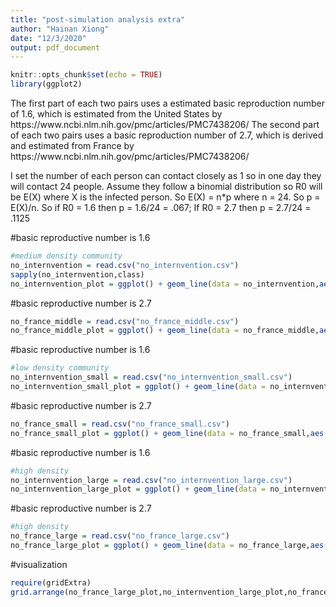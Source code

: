```yaml
---
title: "post-simulation analysis extra"
author: "Hainan Xiong"
date: "12/3/2020"
output: pdf_document
---
```


```r
knitr::opts_chunk$set(echo = TRUE)
library(ggplot2)
```
The first part of each two pairs uses a estimated basic reproduction number of 1.6, which is estimated from the United States by https://www.ncbi.nlm.nih.gov/pmc/articles/PMC7438206/
The second part of each two pairs uses a basic reproduction number of 2.7, which is derived and estimated from France by https://www.ncbi.nlm.nih.gov/pmc/articles/PMC7438206/

I set the number of each person can contact closely as 1 so in one day they will contact 24 people. Assume they follow a binomial distribution so R0 will be E(X) where X is the infected person. So E(X) = n*p where n = 24. So p = E(X)/n. So if R0 = 1.6 then p = 1.6/24 = .067; If R0 = 2.7 then p = 2.7/24 = .1125

#basic reproductive number is 1.6
```r
#medium density community
no_internvention = read.csv("no_internvention.csv")
sapply(no_internvention,class)
no_internvention_plot = ggplot() + geom_line(data = no_internvention,aes(x = no_internvention$Infected.Rate,y = no_internvention$Infected,color = "infected")) + geom_line(data = no_internvention,aes(x = no_internvention$Recovered.Rate,y = no_internvention$Recovered,color = "recovered"))+geom_line(data = no_internvention,aes(x = no_internvention$Death.Rate,y = no_internvention$Death.Toll,color = "toll"))+scale_color_manual(name = "time",values = c("infected" = "LIGHTPINK ","recovered" = "skyblue","toll" = "BLACK")) + theme_bw() + labs(x = "Time Elapse",y = "Population")+ ylim(0,645) + xlim(0,1500000) + ggtitle("medium density R0 = 1.6")
```
#basic reproductive number is 2.7
```r
no_france_middle = read.csv("no_france_middle.csv")
no_france_middle_plot = ggplot() + geom_line(data = no_france_middle,aes(x = no_france_middle$Infected.Rate,y = no_france_middle$Infected,color = "infected")) + geom_line(data = no_france_middle,aes(x = no_france_middle$Recovered.Rate,y = no_france_middle$Recovered,color = "recovered"))+geom_line(data = no_france_middle,aes(x = no_france_middle$Death.Rate,y = no_france_middle$Death.Toll,color = "toll"))+scale_color_manual(name = "time",values = c("infected" = "LIGHTPINK ","recovered" = "skyblue","toll" = "BLACK")) + theme_bw() + labs(x = "Time Elapse",y = "Population") +ylim(0,645) + xlim(0,1500000) + ggtitle("medium density R0 = 2.7")
```
#basic reproductive number is 1.6 
```r
#low density community
no_internvention_small = read.csv("no_internvention_small.csv")
no_internvention_small_plot = ggplot() + geom_line(data = no_internvention_small,aes(x = no_internvention_small$Infected.Rate,y = no_internvention_small$Infected,color = "infected")) + geom_line(data = no_internvention_small,aes(x = no_internvention_small$Recovered.Rate,y = no_internvention_small$Recovered,color = "recovered"))+geom_line(data = no_internvention_small,aes(x = no_internvention_small$Death.Rate,y = no_internvention_small$Death.Toll,color = "toll"))+scale_color_manual(name = "time",values = c("infected" = "LIGHTPINK ","recovered" = "skyblue","toll" = "BLACK")) + theme_bw() + labs(x = "Time Elapse",y = "Population") +ylim(0,645) + xlim(0,1500000)+ ggtitle("low density R0 = 1.6")
```

#basic reproductive number is 2.7
```r
no_france_small = read.csv("no_france_small.csv")
no_france_small_plot = ggplot() + geom_line(data = no_france_small,aes(x = no_france_small$Infected.Rate,y = no_france_small$Infected,color = "infected")) + geom_line(data = no_france_small,aes(x = no_france_small$Recovered.Rate,y = no_france_small$Recovered,color = "recovered"))+geom_line(data = no_france_small,aes(x = no_france_small$Death.Rate,y = no_france_small$Death.Toll,color = "toll"))+scale_color_manual(name = "time",values = c("infected" = "LIGHTPINK ","recovered" = "skyblue","toll" = "BLACK")) + theme_bw() + labs(x = "Time Elapse",y = "Population") +ylim(0,645) + xlim(0,1500000)+ ggtitle("low density R0 = 2.7")
```

#basic reproductive number is 1.6

```r
#high density
no_internvention_large = read.csv("no_internvention_large.csv")
no_internvention_large_plot = ggplot() + geom_line(data = no_internvention_large,aes(x = no_internvention_large$Infected.Rate,y = no_internvention_large$Infected,color = "infected")) + geom_line(data = no_internvention_large,aes(x = no_internvention_large$Recovered.Rate,y = no_internvention_large$Recovered,color = "recovered"))+geom_line(data = no_internvention_large,aes(x = no_internvention_large$Death.Rate,y = no_internvention_large$Death.Toll,color = "toll"))+scale_color_manual(name = "time",values = c("infected" = "LIGHTPINK ","recovered" = "skyblue","toll" = "BLACK")) + theme_bw() + labs(x = "Time Elapse",y = "Population") +ylim(0,645) + xlim(0,1500000)+ ggtitle("high density R0 = 1,6")
```
#basic reproductive number is 2.7
```r
#high density
no_france_large = read.csv("no_france_large.csv")
no_france_large_plot = ggplot() + geom_line(data = no_france_large,aes(x = no_france_large$Infected.Rate,y = no_france_large$Infected,color = "infected")) + geom_line(data = no_france_large,aes(x = no_france_large$Recovered.Rate,y = no_france_large$Recovered,color = "recovered"))+geom_line(data = no_france_large,aes(x = no_france_large$Death.Rate,y = no_france_large$Death.Toll,color = "toll"))+scale_color_manual(name = "time",values = c("infected" = "LIGHTPINK ","recovered" = "skyblue","toll" = "BLACK")) + theme_bw() + labs(x = "Time Elapse",y = "Population") +ylim(0,645) + xlim(0,1500000)+ ggtitle("high density R0 = 2.7")
```
#visualization
```r
require(gridExtra)
grid.arrange(no_france_large_plot,no_internvention_large_plot,no_france_middle_plot,no_internvention_plot,no_france_small_plot,no_internvention_small_plot,nrow = 3,top = "Transmission without Internvention Under Different R0s and Population Densities") 
```